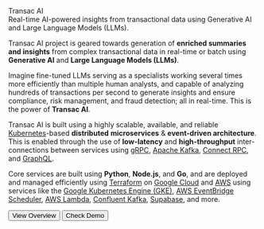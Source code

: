 
<div className="text-3xl font-bold mt-5">Transac AI</div>
<div className="block text-primary font-light">
  Real-time AI-powered insights from transactional data using Generative AI and
  Large Language Models (LLMs).
</div>

Transac AI project is geared towards generation of **enriched summaries and insights** from complex transactional data in real-time or batch using **Generative AI** and **Large Language Models (LLMs)**.

Imagine fine-tuned LLMs serving as a specialists working several times more efficiently than multiple human analysts, and capable of analyzing hundreds of transactions per second to generate insights and ensure compliance, risk management, and fraud detection; all in real-time. This is the power of **Transac AI**.

Transac AI is built using a highly scalable, available, and reliable [Kubernetes](https://kubernetes.io/)-based **distributed** **microservices** & **event-driven architecture**. This is enabled through the use of **low-latency** and **high-throughput** inter-connections between services using [gRPC](https://grpc.io/), [Apache Kafka](https://kafka.apache.org/), [Connect RPC](https://connectrpc.com/), and [GraphQL](https://graphql.org/).

Core services are built using **Python**, **Node.js**, and **Go**, and are deployed and managed efficiently using [Terraform](https://github.com/hashicorp/terraform) on [Google Cloud](https://cloud.google.com/) and [AWS](https://aws.amazon.com/) using services like the [Google Kubernetes Engine (GKE)](https://cloud.google.com/kubernetes-engine), [AWS EventBridge Scheduler](https://docs.aws.amazon.com/eventbridge/), [AWS Lambda](https://aws.amazon.com/lambda), [Confluent Kafka](https://www.confluent.io/cloud-kafka), [Supabase](https://supabase.com/), and more.

<div className="flex flex-row gap-10">
<Button variant="default" className="mt-5">
  <Link href="/overview" className="no-style-link flex flex-row gap-1">
    <span>View Overview</span> <ChevronRight strokeWidth="1.8px" />
  </Link>
</Button>

<Button variant="secondary" className="mt-5 bg-secondary">
  <Link href="/demo/overview" className="no-style-link flex flex-row gap-1">
    <span>Check Demo</span> <ChevronRight strokeWidth="1.8px" />
  </Link>
</Button>
</div>
